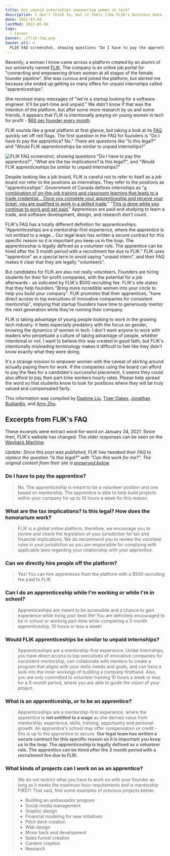 ```yaml
---
title: Are unpaid internships empowering women in tech?
description: I don't think so, but it feels like FLIK's business does.
date: 2021-03-04
lastMod: 2022-05-04
tags:
  - Career
banner: ./flik-faq.png
banner_alt: >
  FLIK FAQ screenshot, showing questions "Do I have to pay the apprentice?", "What are the tax implications? Is this legal?", and "Would FLIK apprenticeships be similar to unpaid internships?"
---
```


Recently, a woman I know came across a platform created by an alumni of our university named [FLIK](https://weareflik.com/). The company is an online job portal for "connecting and empowering driven women at all stages of the female founder pipeline". She was curious and joined the platform, but alerted me because she ended up getting so many offers for unpaid internships called "apprenticeships".

She received many messages of "we're a startup looking for a software engineer. It'll be part-time and unpaid." We didn't know if that was the intention of the platform, but after some more research by us and some friends, it appears that FLIK is intentionally preying on young women in tech for profit - [$60 per founder every month](https://weareflik.com/founders).

FLIK sounds like a great platform at first glance, but taking a look at its [FAQ](https://weareflik.com/faqs) quickly set off red flags. The first question in the FAQ for founders is "Do I have to pay the apprentice? No." There are questions like "Is this legal?" and "Would FLIK apprenticeships be similar to unpaid internships?"

![FLIK FAQ screenshot, showing questions "Do I have to pay the apprentice?", "What are the tax implications? Is this legal?", and "Would FLIK apprenticeships be similar to unpaid internships?"](./flik-faq.png)

Despite looking like a job board, FLIK is careful not to refer to itself as a job board nor refer to the positions as internships. They refer to the positions as "apprenticeships". Government of Canada defines internships as "[a combination of on-the-job training and classroom learning that leads to a trade credential... Once you complete your apprenticeship and receive your ticket, you are qualified to work in a skilled trade.](https://www.itabc.ca/about-apprentices/apprenticeship-basics)" "[This is done while you continue to work and get paid.](https://www.canada.ca/en/employment-social-development/services/apprentices/become-apprentice.html)" Apprentices are paid and studying to learn a trade, and software development, design, and research don't count.

FLIK's FAQ has a totally different definition for apprenticeships. "Apprenticeships are a mentorship-first experience, where the apprentice is not entitled to a wage... Our legal team has written a secure contract for this specific reason so it is important you keep us in the loop. The apprenticeship is legally defined as a volunteer role. The apprentice can be hired after the 3 month period with a recruitment fee due to FLIK." FLIK uses "apprentice" as a special term to avoid saying "unpaid intern", and their FAQ makes it clear that they are legally "volunteers".

But candidates for FLIK are also not really volunteers. Founders are hiring students for their for-profit companies, with the potential for a job afterwards - as indicated by FLIK's $500 recruiting fee. FLIK's site states that they help founders "Bring more incredible women into your circle to help you build your company". FLIK promotes that their apprentices, "have direct access to top executives of innovative companies for consistent mentorship", implying that startup founders have time to generously mentor the next generation while they're running their company.

FLIK is taking advantage of young people looking to work in the growing tech industry. It feels especially predatory with the focus on gender, knowing the dynamics of women in tech. I don't want anyone to work with leaders who perpetuate a culture of taking advantage of people, whether intentional or not. I want to believe this was created in good faith, but FLIK's intentionally misleading terminology makes it difficult to feel like they didn't know exactly what they were doing.

It's a strange mission to empower women with the caveat of skirting around actually paying them for work. If the companies using the board can afford to pay the fees for a candidate's successful placement, it seems they could also afford to pay their part-time workers hourly rates. Please help spread the word so that students know to look for positions where they will be truly valued and compensated fairly.

This information was compiled by [Daphne Liu](https://twitter.com/DevDaphne), [Tiger Oakes](https://twitter.com/Not_Woods), [Jonathan Budiardjo](https://github.com/Jopika), and [Amy Zhu](https://twitter.com/zhucchina).

## Excerpts from FLIK's FAQ

These excerpts were extract word-for-word on January 24, 2021. Since then, FLIK's website has changed. The older responses can be seen on the [Wayback Machine](http://web.archive.org/web/20210124074758/https://weareflik.com/faqs).

_Update: Since this post was published, FLIK has tweaked their FAQ to replace the question "Is this legal?" with "Can this work for me?". The original content from their site is [preserved below](#what-are-the-tax-implications-is-this-legal-how-does-the-honorarium-work)._

### Do I have to pay the apprentice?

> No. The apprenticeship is meant to be a volunteer position and one based on mentorship. The apprentice is able to help build projects within your company for up to 10 hours a week for this reason.

### What are the tax implications? Is this legal? How does the honorarium work?

> FLIK is a global online platform, therefore, we encourage you to review and check the legislation of your jurisdiction for tax and financial implications. We do recommend you to review the volunteer rules in your jurisdiction as you are responsible for complying with applicable laws regarding your relationship with your apprentice.

### Can we directly hire people off the platform?

> Yes! You can hire apprentices from the platform with a $500 recruiting fee paid to FLIK.

### Can I do an apprenticeship while I'm working or while I'm in school?

> Apprenticeships are meant to be accessible and a chance to gain experience while living your best life! You are definitely encouraged to be in school or working part-time while completing a 3-month apprenticeship, 10 hours or less a week!

### Would FLIK apprenticeships be similar to unpaid internships?

> Apprenticeships are a mentorship-first experience. Unlike internships, you have direct access to top executives of innovative companies for consistent mentorship, can collaborate with mentors to create a program that aligns with your skills-needs and goals, and can have a look into the inner workings of building a company firsthand. Also, you are only committed to volunteer training 10 hours a week or less for a 3-month period, where you are able to guide the vision of your project.

### What is an apprenticeship, or to be an apprentice?

> Apprenticeships are a mentorship-first experience, where the apprentice is **not entitled to a wage** as she derives value from mentorship, experience, skills, training, opportunity and personal growth. An apprentice's school may offer compensation or credit - this is up to the apprentice to secure. **Our legal team has written a secure contract for this specific reason so it is important you keep us in the loop. The apprenticeship is legally defined as a volunteer role. The apprentice can be hired after the 3 month period with a recruitment fee due to FLIK.**

### What kinds of projects can I work on as an apprentice?

> We do not restrict what you have to work on with your founder as long as it meets the maximum hour requirements and is mentorship FIRST! That said, find some examples of previous projects below:
>
> - Building an ambassador program
> - Social media management
> - Graphic design
> - Financial modeling for new initiatives
> - Pitch deck creation
> - Web design
> - Minor back end development
> - Sales funnel creation
> - Content creation
> - Research
